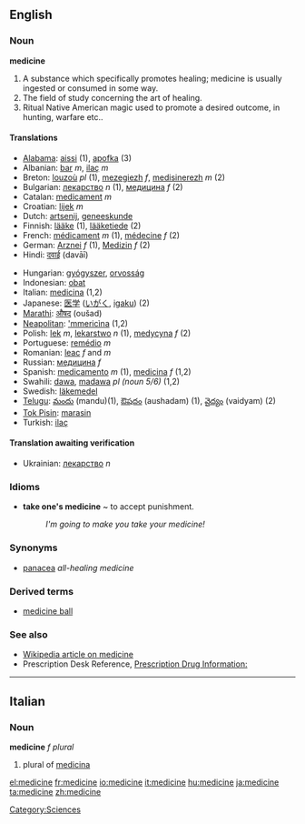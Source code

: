 ==English==

===Noun===
'''medicine'''
# A substance which specifically promotes healing; medicine is usually ingested or consumed in some way.
# The field of study concerning the art of healing.
# Ritual Native American magic used to promote a desired outcome, in hunting, warfare etc..

====Translations====
{{top}}
*[[Alabama]]: [[aissi]] (1), [[apofka]] (3)
*Albanian: [[bar]] ''m'', [[ilaç]] ''m''
*Breton: [[louzoù]] ''pl'' (1), [[mezegiezh]] ''f'', [[medisinerezh]] ''m'' (2)
*Bulgarian: [[лекарство]] ''n'' (1), [[медицина]] ''f'' (2)
*Catalan: [[medicament]] ''m''
*Croatian: [[lijek]] ''m''
*Dutch: [[artsenij]], [[geneeskunde]]
*Finnish: [[lääke]] (1), [[lääketiede]] (2)
*French: [[médicament]] ''m'' (1), [[médecine]] ''f'' (2)
*German: [[Arznei]] ''f'' (1), [[Medizin]] ''f'' (2)
*Hindi: [[दवाई]] (davāī)
{{mid}}
*Hungarian: [[gyógyszer]], [[orvosság]]
*Indonesian: [[obat]]
*Italian: [[medicina]] {{f}} (1,2)
*Japanese: [[医学]] ([[いがく]], [[igaku]]) (2)
*[[Marathi]]: [[औषद]] (oušad)
*[[Neapolitan]]: [['mmericìna]] {{f}} (1,2)
*Polish: [[lek]] ''m'', [[lekarstwo]] ''n'' (1), [[medycyna]] ''f'' (2)
*Portuguese: [[remédio]] ''m''
*Romanian: [[leac]] ''f'' and ''m''
*Russian: [[медицина]] ''f'' 
*Spanish: [[medicamento]] ''m'' (1), [[medicina]] ''f'' (1,2) 
*Swahili: [[dawa]], [[madawa]] ''pl (noun 5/6)'' (1,2)
*Swedish: [[läkemedel]]
*[[Telugu]]: [[మందు]] (mandu)(1), [[ఔషదం]] (aushadam) (1), [[వైద్యం]] (vaidyam) (2)
*[[Tok Pisin]]: [[marasin]]
*Turkish: [[ilaç]]
{{bottom}}
====Translation awaiting verification====
*Ukrainian: [[лекарство]] ''n''

===Idioms===
*'''take one's medicine''' ~ to accept punishment.
*:''I'm going to make you take your medicine!''

===Synonyms===
*[[panacea]] ''all-healing medicine''

===Derived terms===
*[[medicine ball]]

===See also===
* [[w:Medicine|Wikipedia article on medicine]]
* Prescription Desk Reference, [http://prescriptiondesk.com Prescription Drug Information:]

----
==Italian==

===Noun===
'''medicine''' ''f plural''

# plural of [[medicina]]

[[Category:Sciences]]

[[el:medicine]]
[[fr:medicine]]
[[io:medicine]]
[[it:medicine]]
[[hu:medicine]]
[[ja:medicine]]
[[ta:medicine]]
[[zh:medicine]]